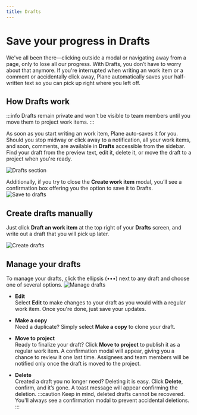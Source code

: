 ```yaml
---
title: Drafts
---
```


# Save your progress in Drafts

We've all been there—clicking outside a modal or navigating away from a page, only to lose all our progress. With Drafts, you don’t have to worry about that anymore. If you're interrupted when writing an work item or a comment or accidentally click away, Plane automatically saves your half-written text so you can pick up right where you left off.

## How Drafts work

:::info
Drafts remain private and won't be visible to team members until you move them to project work items.
:::

As soon as you start writing an work item, Plane auto-saves it for you. Should you stop midway or click away to a notification, all your work items, and soon, comments, are available in **Drafts** accessible from the sidebar. Find your draft from the preview text, edit it, delete it, or move the draft to a project when you're ready.

![Drafts section](https://media.docs.plane.so/drafts/drafts-section.webp#center) 

Additionally, if you try to close the **Create work item** modal, you’ll see a confirmation box offering you the option to save it to Drafts.
![Save to drafts](https://media.docs.plane.so/drafts/save-to-drafts.webp#center) 


## Create drafts manually

Just click **Draft an work item** at the top right of your **Drafts** screen, and write out a draft that you will pick up later.

![Create drafts](https://media.docs.plane.so/drafts/create-draft.webp#center) 

## Manage your drafts
To manage your drafts, click the ellipsis (•••) next to any draft and choose one of several options.
![Manage drafts](https://media.docs.plane.so/drafts/manage-drafts.webp#center) 

- **Edit**  
Select **Edit** to make changes to your draft as you would with a regular work item. Once you're done, just save your updates.

- **Make a copy**  
Need a duplicate? Simply select **Make a copy** to clone your draft.

- **Move to project**  
Ready to finalize your draft? Click **Move to project** to publish it as a regular work item. A confirmation modal will appear, giving you a chance to review it one last time. Assignees and team members will be notified only once the draft is moved to the project.

- **Delete**  
Created a draft you no longer need? Deleting it is easy. Click **Delete**, confirm, and it’s gone. A toast message will appear confirming the deletion.
    :::caution
    Keep in mind, deleted drafts cannot be recovered. You'll always see a confirmation modal to prevent accidental deletions.
    :::
